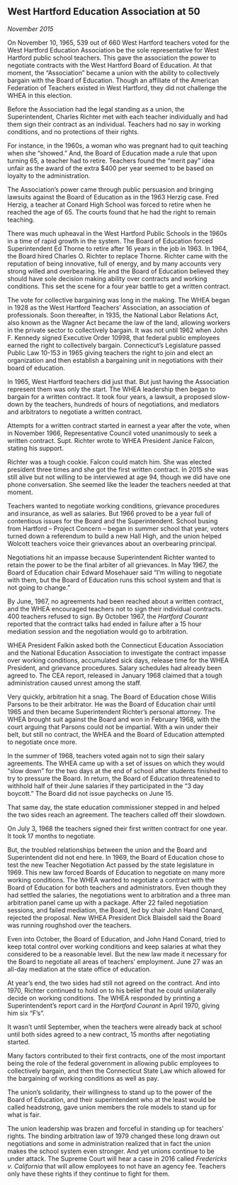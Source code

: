 ## West Hartford Education Association at 50 {-}

*November 2015*

On November 10, 1965, 539 out of 660 West Hartford teachers voted for the West Hartford Education Association be the sole representative for West Hartford public school teachers. This gave the association the power to negotiate contracts with the West Hartford Board of Education. At that moment, the “Association” became a union with the ability to collectively bargain with the Board of Education. Though an affiliate of the American Federation of Teachers existed in West Hartford, they did not challenge the WHEA in this election.

Before the Association had the legal standing as a union, the Superintendent, Charles Richter met with each teacher individually and had them sign their contract as an individual. Teachers had no say in working conditions, and no protections of their rights.

For instance, in the 1960s, a woman who was pregnant had to quit teaching when she “showed.” And, the Board of Education made a rule that upon turning 65, a teacher had to retire. Teachers found the “merit pay” idea unfair as the award of the extra $400 per year seemed to be based on loyalty to the administration.

The Association’s power came through public persuasion and bringing lawsuits against the Board of Education as in the 1963 Herzig case. Fred Herzig, a teacher at Conard High School was forced to retire when he reached the age of 65. The courts found that he had the right to remain teaching.

There was much upheaval in the West Hartford Public Schools in the 1960s in a time of rapid growth in the system. The Board of Education forced Superintendent Ed Thorne to retire after 16 years in the job in 1963. In 1964, the Board hired Charles O. Richter to replace Thorne. Richter came with the reputation of being innovative, full of energy, and by many accounts very strong willed and overbearing. He and the Board of Education believed they should have sole decision making ability over contracts and working conditions. This set the scene for a four year battle to get a written contract.

The vote for collective bargaining was long in the making. The WHEA began in 1928 as the West Hartford Teachers’ Association, an association of professionals. Soon thereafter, in 1935, the National Labor Relations Act, also known as the Wagner Act became the law of the land, allowing workers in the private sector to collectively bargain. It was not until 1962 when John F. Kennedy signed Executive Order 10998, that federal public employees earned the right to collectively bargain. Connecticut’s Legislature passed Public Law 10-153 in 1965 giving teachers the right to join and elect an organization and then establish a bargaining unit in negotiations with their board of education.

In 1965, West Hartford teachers did just that. But just having the Association represent them was only the start. The WHEA leadership then began to bargain for a written contract. It took four years, a lawsuit, a proposed slow-down by the teachers, hundreds of hours of negotiations, and mediators and arbitrators to negotiate a written contract.

Attempts for a written contract started in earnest a year after the vote, when in November 1966, Representative Council voted unanimously to seek a written contract. Supt. Richter wrote to WHEA President Janice Falcon, stating his support.

Richter was a tough cookie. Falcon could match him. She was elected president three times and she got the first written contract. In 2015 she was still alive but not willing to be interviewed at age 94, though we did have one phone conversation. She seemed like the leader the teachers needed at that moment.

Teachers wanted to negotiate working conditions, grievance procedures and insurance, as well as salaries. But 1966 proved to be a year full of contentious issues for the Board and the Superintendent. School busing from Hartford -- Project Concern -- began in summer school that year, voters turned down a referendum to build a new Hall High, and the union helped Wolcott teachers voice their grievances about an overbearing principal.

Negotiations hit an impasse because Superintendent Richter wanted to retain the power to be the final arbiter of all grievances. In May 1967, the Board of Education chair Edward Mosehauer said “I’m willing to negotiate with them, but the Board of Education runs this school system and that is not going to change.”

By June, 1967, no agreements had been reached about a written contract, and the WHEA encouraged teachers not to sign their individual contracts. 400 teachers refused to sign. By October 1967, the *Hartford Courant* reported that the contract talks had ended in failure after a 15 hour mediation session and the negotiation would go to arbitration.

WHEA President Falkin asked both the Connecticut Education Association and the National Education Association to investigate the contract impasse over working conditions, accumulated sick days, release time for the WHEA President, and grievance procedures. Salary schedules had already been agreed to. The CEA report, released in January 1968 claimed that a tough administration caused unrest among the staff.

Very quickly, arbitration hit a snag. The Board of Education chose Willis Parsons to be their arbitrator. He was the Board of Education chair until 1965 and then became Superintendent Richter’s personal attorney. The WHEA brought suit against the Board and won in February 1968, with the court arguing that Parsons could not be impartial. With a win under their belt, but still no contract, the WHEA and the Board of Education attempted to negotiate once more.

In the summer of 1968, teachers voted again not to sign their salary agreements. The WHEA came up with a set of issues on which they would “slow down” for the two days at the end of school after students finished to try to pressure the Board. In return, the Board of Education threatened to withhold half of their June salaries if they participated in the “3 day boycott.” The Board did not issue paychecks on June 15.

That same day, the state education commissioner stepped in and helped the two sides reach an agreement. The teachers called off their slowdown.

On July 3, 1968 the teachers signed their first written contract for one year. It took 17 months to negotiate.

But, the troubled relationships between the union and the Board and Superintendent did not end here. In 1969, the Board of Education chose to test the new Teacher Negotiation Act passed by the state legislature in 1969. This new law forced Boards of Education to negotiate on many more working conditions. The WHEA wanted to negotiate a contract with the Board of Education for both teachers and administrators. Even though they had settled the salaries, the negotiations went to arbitration and a three man arbitration panel came up with a package. After 22 failed negotiation sessions, and failed mediation, the Board, led by chair John Hand Conard, rejected the proposal. New WHEA President Dick Blaisdell said the Board was running roughshod over the teachers.

Even into October, the Board of Education, and John Hand Conard, tried to keep total control over working conditions and keep salaries at what they considered to be a reasonable level. But the new law made it necessary for the Board to negotiate all areas of teachers’ employment. June 27 was an all-day mediation at the state office of education.

At year’s end, the two sides had still not agreed on the contract. And into 1970, Richter continued to hold on to his belief that he could unilaterally decide on working conditions. The WHEA responded by printing a Superintendent’s report card in the *Hartford Courant* in April 1970, giving him six “F’s”.

It wasn’t until September, when the teachers were already back at school until both sides agreed to a new contract, 15 months after negotiating started.

Many factors contributed to their first contracts, one of the most important being the role of the federal government in allowing public employees to collectively bargain, and then the Connecticut State Law which allowed for the bargaining of working conditions as well as pay.

The union’s solidarity, their willingness to stand up to the power of the Board of Education, and their superintendent who at the least would be called headstrong, gave union members the role models to stand up for what is fair.

The union leadership was brazen and forceful in standing up for teachers’ rights. The binding arbitration law of 1979 changed these long drawn out negotiations and some in administration realized that in fact the union makes the school system even stronger. And yet unions continue to be under attack. The Supreme Court will hear a case in 2016 called *Fredericks v. California* that will allow employees to not have an agency fee. Teachers only have these rights if they continue to fight for them.
